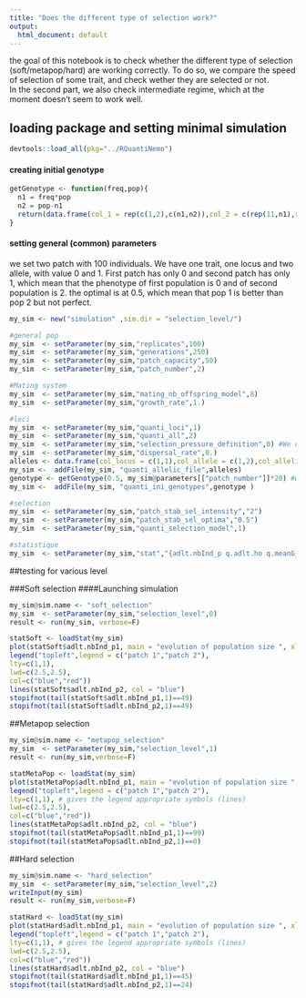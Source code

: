 ```yaml
---
title: "Does the different type of selection work?"
output:
  html_document: default
---
```


the goal of this notebook is to check whether the different type of selection (soft/metapop/hard) are working correctly. To do so, we compare the speed of selection of some trait, and check wether they are selected or not.   
In the second part, we also check intermediate regime, which at the moment doesn't seem to work well. 


## loading package and setting minimal simulation
```r
devtools::load_all(pkg="../RQuantiNemo")
```

#### creating initial genotype
```r
getGenotype <- function(freq,pop){
  n1 = freq*pop
  n2 = pop-n1
  return(data.frame(col_1 = rep(c(1,2),c(n1,n2)),col_2 = c(rep(11,n1),rep(22,n2))))
}
```

#### setting general (common) parameters
we set two patch with 100 individuals. We have one trait, one locus and two allele, with value 0 and 1. First patch has only 0 and second patch has only 1, which mean that the phenotype of first population is 0 and of second population is 2. 
the optimal is at 0.5, which mean that pop 1 is better than pop 2 but not perfect. 
```r
my_sim <- new("simulation" ,sim.dir = "selection_level/")

#general pop
my_sim  <- setParameter(my_sim,"replicates",100)
my_sim  <- setParameter(my_sim,"generations",250)
my_sim  <- setParameter(my_sim,"patch_capacity",50)
my_sim  <- setParameter(my_sim,"patch_number",2)

#Mating system
my_sim  <- setParameter(my_sim,"mating_nb_offspring_model",8)
my_sim  <- setParameter(my_sim,"growth_rate",1.)

#loci
my_sim  <- setParameter(my_sim,"quanti_loci",1)
my_sim  <- setParameter(my_sim,"quanti_all",2)
my_sim  <- setParameter(my_sim,"selection_pressure_definition",0) #We define selection at patch level
my_sim  <- setParameter(my_sim,"dispersal_rate",0.) 
alleles <- data.frame(col_locus = c(1,1),col_allele = c(1,2),col_allelic_value = c(0, 1))
my_sim <-  addFile(my_sim, "quanti_allelic_file",alleles)
genotype <- getGenotype(0.5, my_sim@parameters[["patch_number"]]*20) #we fix 20 individual per patch here!
my_sim <-  addFile(my_sim, "quanti_ini_genotypes",genotype )

#selection
my_sim  <- setParameter(my_sim,"patch_stab_sel_intensity","2")
my_sim  <- setParameter(my_sim,"patch_stab_sel_optima","0.5")
my_sim  <- setParameter(my_sim,"quanti_selection_model",1)

#statistique
my_sim  <- setParameter(my_sim,"stat","{adlt.nbInd_p q.adlt.ho q.meanG_p }")
```

##testing for various level

###Soft selection
####Launching simulation
```r
my_sim@sim.name <- "soft_selection"
my_sim  <- setParameter(my_sim,"selection_level",0)
result <- run(my_sim, verbose=F)
```

```r
statSoft <- loadStat(my_sim)
plot(statSoft$adlt.nbInd_p1, main = "evolution of population size ", xlab = "generation", ylab = "nb. Individual", type = "l", col = "red", ylim = c(0,55))
legend("topleft",legend = c("patch 1","patch 2"),
lty=c(1,1),
lwd=c(2.5,2.5),
col=c("blue","red")) 
lines(statSoft$adlt.nbInd_p2, col = "blue")
stopifnot(tail(statSoft$adlt.nbInd_p1,1)==49)
stopifnot(tail(statSoft$adlt.nbInd_p2,1)==49)
```




##Metapop selection
```r
my_sim@sim.name <- "metapop_selection"
my_sim  <- setParameter(my_sim,"selection_level",1)
result <- run(my_sim,verbose=F)
```

```r
statMetaPop <- loadStat(my_sim)
plot(statMetaPop$adlt.nbInd_p1, main = "evolution of population size ", xlab = "generation", ylab = "nb. Individual", type = "l", col = "red", ylim = c(0,100))
legend("topleft",legend = c("patch 1","patch 2"),
lty=c(1,1), # gives the legend appropriate symbols (lines)
lwd=c(2.5,2.5),
col=c("blue","red")) 
lines(statMetaPop$adlt.nbInd_p2, col = "blue")
stopifnot(tail(statMetaPop$adlt.nbInd_p1,1)==99)
stopifnot(tail(statMetaPop$adlt.nbInd_p2,1)==0)
```
##Hard selection
```r
my_sim@sim.name <- "hard_selection"
my_sim  <- setParameter(my_sim,"selection_level",2)
writeInput(my_sim)
result <- run(my_sim,verbose=F)
```

```r
statHard <- loadStat(my_sim)
plot(statHard$adlt.nbInd_p1, main = "evolution of population size ", xlab = "generation", ylab = "nb. Individual", type = "l", col = "red", ylim = c(0,100))
legend("topleft",legend = c("patch 1","patch 2"),
lty=c(1,1), # gives the legend appropriate symbols (lines)
lwd=c(2.5,2.5),
col=c("blue","red")) 
lines(statHard$adlt.nbInd_p2, col = "blue")
stopifnot(tail(statHard$adlt.nbInd_p1,1)==45)
stopifnot(tail(statHard$adlt.nbInd_p2,1)==24)
```
